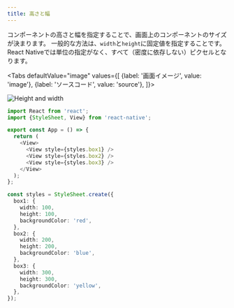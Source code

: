 ```yaml
---
title: 高さと幅
---
```



コンポーネントの高さと幅を指定することで、画面上のコンポーネントのサイズが決まります。
一般的な方法は、`width`と`height`に固定値を指定することです。
React Nativeでは単位の指定がなく、すべて（密度に依存しない）ピクセルとなります。

<!-- textlint-disable ja-technical-writing/sentence-length,ja-technical-writing/max-comma,ja-spacing/ja-no-space-around-parentheses,jtf-style/3.3.かっこ類と隣接する文字の間のスペースの有無,ja-technical-writing/ja-no-mixed-period -->

<Tabs
  defaultValue="image"
  values={[
    {label: '画面イメージ', value: 'image'},
    {label: 'ソースコード', value: 'source'},
  ]}>

<!-- textlint-enable ja-technical-writing/sentence-length,ja-technical-writing/max-comma,ja-spacing/ja-no-space-around-parentheses,jtf-style/3.3.かっこ類と隣接する文字の間のスペースの有無,ja-technical-writing/ja-no-mixed-period -->

<TabItem value="image">

![Height and width](height-and-width.png)

</TabItem>

<TabItem value="source">

```typescript jsx title="/src/App.tsx"
import React from 'react';
import {StyleSheet, View} from 'react-native';

export const App = () => {
  return (
    <View>
      <View style={styles.box1} />
      <View style={styles.box2} />
      <View style={styles.box3} />
    </View>
  );
};

const styles = StyleSheet.create({
  box1: {
    width: 100,
    height: 100,
    backgroundColor: 'red',
  },
  box2: {
    width: 200,
    height: 200,
    backgroundColor: 'blue',
  },
  box3: {
    width: 300,
    height: 300,
    backgroundColor: 'yellow',
  },
});
```

</TabItem>
</Tabs>
